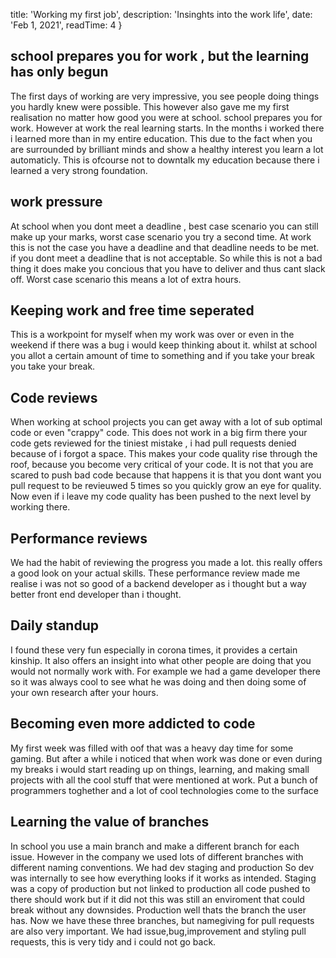 

  title: 'Working my first job',
  description: 'Insinghts into the work life',
  date: 'Feb 1, 2021',
  readTime: 4
}


## school prepares you for work , but the learning has only begun
The first days of working are very impressive, you see people doing things you hardly knew were possible.
This however also gave me my first realisation no matter how good you were at school. school prepares you for work. 
However at work the real learning starts. 
In the months i worked there i learned more than in my entire education. This due to the fact when you are surrounded by brilliant minds and show a healthy interest you learn a lot automaticly.
This is ofcourse not to downtalk my education because there i learned a very strong foundation.
## work pressure
At school when you dont meet a deadline , best case scenario you can still make up your marks, worst case scenario you try a second time.
At work this is not the case you have a deadline and that deadline needs to be met. if you dont meet a deadline that is not acceptable.
So while this is not a bad thing it does make you concious that you have to deliver and thus cant slack off.
Worst case scenario this means a lot of extra hours. 
## Keeping work and free time seperated
This is a workpoint for myself when my work was over or even in the weekend if there was a bug i would keep thinking about it. whilst at school you allot a certain amount of time to something and if you take your break you take your break.
## Code reviews
When working at school projects you can get away with a lot of sub optimal code or even "crappy" code.
This does not work in a big firm there your code gets reviewed for the tiniest mistake , i had pull requests denied because of i forgot a space.
This makes your code quality rise through the roof, because you become very critical of your code.
It is not that you are scared to push bad code because that happens it is that you dont want you pull request to be revieuwed 5 times so you quickly grow an eye for quality.
Now even if i leave my code quality has been pushed to the next level by working there.
## Performance reviews
We had the habit of reviewing the progress you made a lot. this really offers a good look on your actual skills. 
These performance review made me realise i was not so good of a backend developer as i thought but a way better front end developer than i thought.
## Daily standup
I found these very fun especially in corona times, it provides a certain kinship.
It also offers an insight into what other people are doing that you would not normally work with.
For example we had a game developer there so it was always cool to see what he was doing and then doing some of your own research after your hours.
## Becoming even more addicted to code
My first week was filled with oof that was a heavy day time for some gaming.
But after a while i noticed that when work was done or even during my breaks i would start reading up on things, learning, and making small projects with all the cool stuff that were mentioned at work. 
Put a bunch of programmers toghether and a lot of cool technologies come to the surface
## Learning the value of branches
In school you use a main branch and make a different branch for each issue.
However in the company we used lots of different branches with different naming conventions.
We had dev staging and production
So dev was internally to see how everything looks if it works as intended.
Staging was a copy of production but not linked to production all code pushed to there should work but if it did not this was still an enviroment that could break without any downsides.
Production well thats the branch the user has.
Now we have these three branches, but namegiving for pull requests are also very important.
We had issue,bug,improvement and styling pull requests, this is very tidy and i could not go back.